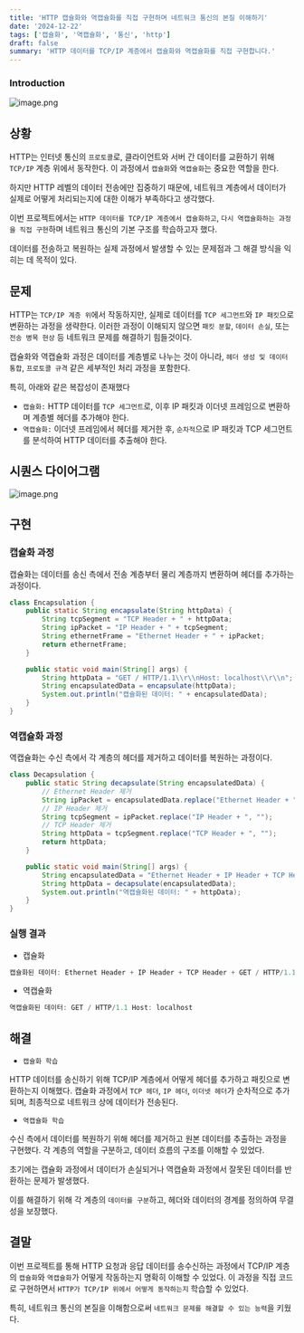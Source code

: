 ```yaml
---
title: 'HTTP 캡슐화와 역캡슐화를 직접 구현하며 네트워크 통신의 본질 이해하기'
date: '2024-12-22'
tags: ['캡슐화', '역캡슐화', '통신', 'http']
draft: false
summary: 'HTTP 데이터를 TCP/IP 계층에서 캡슐화와 역캡슐화를 직접 구현합니다.'
---
```


### Introduction

<TOCInline toc={props.toc} exclude="Introduction" />



![image.png](/static/images/이미지166.png)

## 상황

HTTP는 인터넷 통신의 `프로토콜`로, 클라이언트와 서버 간 데이터를 교환하기 위해 `TCP/IP` 계층 위에서 동작한다. 이 과정에서 `캡슐화`와 `역캡슐화`는 중요한 역할을 한다.

하지만 HTTP 레벨의 데이터 전송에만 집중하기 때문에, 네트워크 계층에서 데이터가 실제로 어떻게 처리되는지에 대한 이해가 부족하다고 생각했다.

이번 프로젝트에서는 `HTTP 데이터를 TCP/IP 계층에서 캡슐화하고`, `다시 역캡슐화하는 과정을 직접 구현`하며 네트워크 통신의 기본 구조를 학습하고자 했다.

데이터를 전송하고 복원하는 실제 과정에서 발생할 수 있는 문제점과 그 해결 방식을 익히는 데 목적이 있다.

## 문제

HTTP는 `TCP/IP 계층 위`에서 작동하지만, 실제로 데이터를 `TCP 세그먼트`와 `IP 패킷`으로 변환하는 과정을 생략한다. 이러한 과정이 이해되지 않으면 `패킷 분할`, `데이터 손실`, 또는 `전송 병목 현상` 등 네트워크 문제를 해결하기 힘들것이다.

캡슐화와 역캡슐화 과정은 데이터를 계층별로 나누는 것이 아니라, `헤더 생성 및 데이터 통합`, `프로토콜 규격` 같은 세부적인 처리 과정을 포함한다.

특히, 아래와 같은 복잡성이 존재했다

- `캡슐화:` HTTP 데이터를 `TCP 세그먼트`로, 이후 IP 패킷과 이더넷 프레임으로 변환하며 계층별 헤더를 추가해야 한다.
- `역캡슐화:` 이더넷 프레임에서 헤더를 제거한 후, `순차적`으로 IP 패킷과 TCP 세그먼트를 분석하여 HTTP 데이터를 추출해야 한다.

## 시퀀스 다이어그램

![image.png](/static/images/이미지167.png)

## 구현

### 캡슐화 과정

캡슐화는 데이터를 송신 측에서 전송 계층부터 물리 계층까지 변환하며 헤더를 추가하는 과정이다.

```java
class Encapsulation {
    public static String encapsulate(String httpData) {
        String tcpSegment = "TCP Header + " + httpData;
        String ipPacket = "IP Header + " + tcpSegment;
        String ethernetFrame = "Ethernet Header + " + ipPacket;
        return ethernetFrame;
    }

    public static void main(String[] args) {
        String httpData = "GET / HTTP/1.1\\r\\nHost: localhost\\r\\n";
        String encapsulatedData = encapsulate(httpData);
        System.out.println("캡슐화된 데이터: " + encapsulatedData);
    }
}
```

### 역캡슐화 과정

역캡슐화는 수신 측에서 각 계층의 헤더를 제거하고 데이터를 복원하는 과정이다.

```java
class Decapsulation {
    public static String decapsulate(String encapsulatedData) {
        // Ethernet Header 제거
        String ipPacket = encapsulatedData.replace("Ethernet Header + ", "");
        // IP Header 제거
        String tcpSegment = ipPacket.replace("IP Header + ", "");
        // TCP Header 제거
        String httpData = tcpSegment.replace("TCP Header + ", "");
        return httpData;
    }

    public static void main(String[] args) {
        String encapsulatedData = "Ethernet Header + IP Header + TCP Header + GET / HTTP/1.1\\r\\nHost: localhost\\r\\n";
        String httpData = decapsulate(encapsulatedData);
        System.out.println("역캡슐화된 데이터: " + httpData);
    }
}
```

### 실행 결과

- 캡슐화

```java
캡슐화된 데이터: Ethernet Header + IP Header + TCP Header + GET / HTTP/1.1 Host: localhost 
```

- 역캡슐화

```java
역캡슐화된 데이터: GET / HTTP/1.1 Host: localhost 
```

## 해결

- `캡슐화 학습`

HTTP 데이터를 송신하기 위해 TCP/IP 계층에서 어떻게 헤더를 추가하고 패킷으로 변환하는지 이해했다. 캡슐화 과정에서 `TCP 헤더`, `IP 헤더`, `이더넷 헤더`가 순차적으로 추가되며, 최종적으로 네트워크 상에 데이터가 전송된다.

- `역캡슐화 학습`

수신 측에서 데이터를 복원하기 위해 헤더를 제거하고 원본 데이터를 추출하는 과정을 구현했다. 각 계층의 역할을 구분하고, 데이터 흐름의 구조를 이해할 수 있었다.


초기에는 캡슐화 과정에서 데이터가 손실되거나 역캡슐화 과정에서 잘못된 데이터를 반환하는 문제가 발생했다.

이를 해결하기 위해 각 계층의 `데이터를 구분`하고, 헤더와 데이터의 경계를 정의하여 무결성을 보장했다.

## 결말

이번 프로젝트를 통해 HTTP 요청과 응답 데이터를 송수신하는 과정에서 TCP/IP 계층의 `캡슐화`와 `역캡슐화`가 어떻게 작동하는지 명확히 이해할 수 있었다. 이 과정을 직접 코드로 구현하면서 `HTTP가 TCP/IP 위에서 어떻게 동작하는지` 학습할 수 있었다.

특히, 네트워크 통신의 본질을 이해함으로써 `네트워크 문제를 해결할 수 있는 능력`을 키웠다.